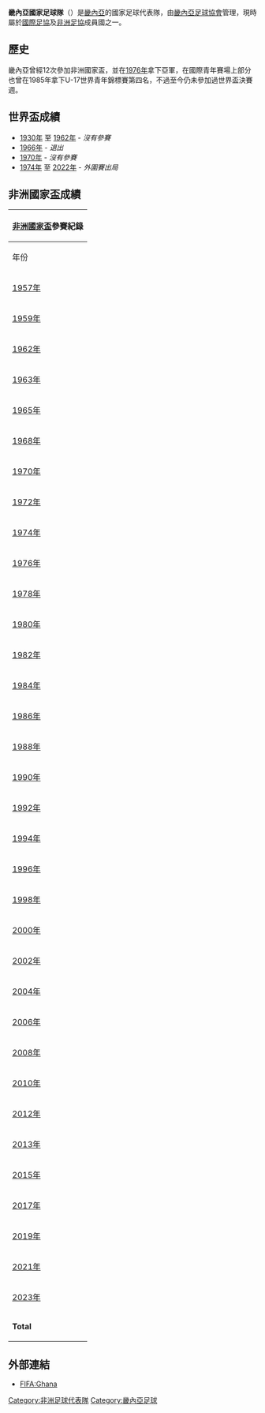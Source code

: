 {{noteTA|G1=足球
|T=zh-hans:几内亚国家足球队; zh-hk:畿內亞國家足球隊; zh-tw:幾內亞國家足球隊;
|1=zh-hans:几内亚; zh-hk:畿內亞; zh-tw:幾內亞;
}}


{{Infobox National football team 
|  Name               = 畿內亞
|  Badge              = Fed guinee.svg
|  Nickname           = ''Syli Nationale'' <br> (National Elephants)
|  Association        = [[畿內亞足球協會|畿內亞足球協會]] 
|  Confederation      = [[非洲足球協會|非洲足球協會]]
|  Sub-confederation  = [[西非洲足球聯會|西非洲足球聯會]] (West Africa)
|  Coach              = {{link-en|卡巴·迪亞瓦拉|Kaba Diawara}}
|  Captain            = [[纳比·凯塔|纳比·凯塔]]
|  Most caps          = {{link-en|巴斯卡·費因杜諾|Pascal Feindouno}}（85場） 
|  Top scorer         = {{link-en|伊卜拉希瑪·坎迪亞·迪亞洛|Ibrahima Kandia Diallo}}（33球）
|  Home Stadium       = {{link-en|9月28日體育場|Stade du 28 Septembre}}
|  FIFA Trigramme     = GUI 
| FIFA Rank          = {{FIFA World Rankings|GUI}}
| FIFA max           = 22
| FIFA max date      = 2006年8月、2007年1月
| FIFA min           = 123
| FIFA min date      = 2003年5月
| Elo Rank           = {{World Football Elo Ratings|Guinea}}
| Elo max            = 23
| Elo max date       = 1977年
| Elo min            = 125
| Elo min date       = 1996年6月
 
| pattern_sh1        = _gui19h
| pattern_la1        = _macron19r
| pattern_ra1        = _macron19r
| pattern_b1         = _gui19h
| pattern_so1        = _gui19h
| leftarm1           = FF0000
| body1              = FF0000
| rightarm1          = FF0000
| shorts1            = FFFF00
| socks1             = 008040
| pattern_sh2        = _gui19a
| pattern_la2        = _duchere1718h
| pattern_ra2        = _duchere1718h
| pattern_b2         = _macrondeneb19ya
| leftarm2           = ffff00
| body2              = FFFF00
| rightarm2          = ffff00
| shorts2            = FF0000
| socks2             = FFFF00

| First game         = {{fb|NGR}} 4–1 畿內亞 {{flagicon|GUI}} <br> (尼日利亞，[[拉哥斯|拉哥斯]]；1960年10月2日)
| Largest win        = {{flagicon|GUI}} 畿內亞 14–0 {{fb-rt|MTN}} <br> (畿內亞；1972年5月20日)
| Largest loss       = {{fb|TUN}} 5–0 畿內亞 {{flagicon|Guinea}} <br> (突尼西亞，[[突尼斯|突尼斯]]；1988年8月5日) <br> {{fb|CIV}} 5–0 畿內亞 {{flagicon|GUI}} <br> (畿內亞，[[塞康第─塔科拉迪|塞康第─塔科拉迪]]；2008年2月3日)
| World cup apps     = 
| World cup first    =  
| World cup best     = 
| Regional name      = [[非洲國家盃|非洲國家盃]] 
| Regional cup apps  = 13
| Regional cup first = [[1970年非洲國家盃|1970年]] 
| Regional cup best  = 亞軍，[[1976年非洲國家盃|1976年]]
}}
'''畿內亞國家足球隊'''（{{lang-fr|'''Équipe de Guinée de football'''}}）是[[畿內亞|畿內亞]]的國家足球代表隊，由[[畿內亞足球協會|畿內亞足球協會]]管理，現時屬於[[國際足協|國際足協]]及[[非洲足協|非洲足協]]成員國之一。

== 歷史 ==
畿內亞曾經12次參加非洲國家盃，並在[[1976年非洲國家盃|1976年]]拿下亞軍，在國際青年賽場上部分也曾在1985年拿下U-17世界青年錦標賽第四名，不過至今仍未參加過世界盃決賽週。

== 世界盃成績 ==
* [[1930年世界杯足球赛|1930年]] 至 [[1962年世界杯足球赛|1962年]] - ''沒有參賽''
* [[1966年世界杯足球赛|1966年]]  - ''退出''
* [[1970年世界杯足球赛|1970年]]  - ''沒有參賽''
* [[1974年世界杯足球赛|1974年]] 至 [[2022年世界杯足球赛|2022年]] - ''外圍賽出局''

== 非洲國家盃成績 ==
{| class="wikitable" style="text-align: center;"
!colspan=9|[[非洲國家盃|非洲國家盃]]參賽紀錄
|-
!年份
!最終成績
!總排名
!場數
!勝
!和*
!負
!入球
!失球
|-
|{{flagicon|Sudan|1956}} [[1957年非洲國家盃|1957年]]||colspan=8|''屬於[[法國国家足球队|法國]]的一部分''
|-
|{{flagicon|UAR}} [[1959年非洲國家盃|1959年]]||colspan=8 rowspan=2|''不屬於[[非洲足球協會|非洲足球協會]]的一部分''
|-
|{{flagicon|Ethiopia|1897}} [[1962年非洲國家盃|1962年]]
|-
|{{flagicon|Ghana}} [[1963年非洲國家盃|1963年]]||colspan=8|''喪失參賽資格''
|-
|{{flagicon|Tunisia}} [[1965年非洲國家盃|1965年]]||colspan=8 rowspan=2|''外圍賽出局''
|-
|{{flagicon|Ethiopia|1897}} [[1968年非洲國家盃|1968年]]
|-
|{{flagicon|Sudan|1956}} [[1970年非洲國家盃|1970年]]||小組賽||6||3||0||2||1||4||7
|-
|{{flagicon|Cameroon|1961}} [[1972年非洲國家盃|1972年]]||colspan=8|''外圍賽出局''
|-
|{{flagicon|Egypt|1972}} [[1974年非洲國家盃|1974年]]||小組賽||5||3||1||1||1||4||4
|- bgcolor="silver"
|{{flagicon|Ethiopia|1975}} [[1976年非洲國家盃|1976年]]||'''亞軍'''||'''2'''||'''6'''||'''3'''||'''3'''||'''0'''||'''11'''||'''7'''
|-
|{{flagicon|Ghana}} [[1978年非洲國家盃|1978年]]||colspan=8|''外圍賽出局''
|-
|{{flagicon|Nigeria}} [[1980年非洲國家盃|1980年]]||小組賽||7||3||0||1||2||3||5
|-
|{{flagicon|Libya|1977}} [[1982年非洲國家盃|1982年]]||colspan=8 rowspan=6|''外圍賽出局''
|-
|{{flagicon|Ivory Coast}} [[1984年非洲國家盃|1984年]]
|-
|{{flagicon|Egypt}} [[1986年非洲國家盃|1986年]]
|-
|{{flagicon|Morocco}} [[1988年非洲國家盃|1988年]]
|-
|{{flagicon|Algeria}} [[1990年非洲國家盃|1990年]]
|-
|{{flagicon|Senegal}} [[1992年非洲國家盃|1992年]]
|-
|{{flagicon|Tunisia}} [[1994年非洲國家盃|1994年]]||小組賽||11||2||0||0||2||1||3
|-
|{{flagicon|South Africa}} [[1996年非洲國家盃|1996年]]||colspan=8|''外圍賽出局''
|-
|{{flagicon|Burkina Faso}} [[1998年非洲國家盃|1998年]]||小組賽||9||3||1||1||1||3||3
|-
|{{flagicon|Ghana}} {{flagicon|Nigeria}} [[2000年非洲國家盃|2000年]]||colspan=8|''外圍賽出局''
|-
|{{flagicon|Mali}} [[2002年非洲國家盃|2002年]]||colspan=8|''喪失參賽資格''
|-
|{{flagicon|Tunisia}} [[2004年非洲國家盃|2004年]]||八強||7||4||1||2||1||5||5
|-
|{{flagicon|Egypt}} [[2006年非洲國家盃|2006年]]||八強||6||4||3||0||1||9||4
|-
|{{flagicon|Ghana}} [[2008年非洲國家盃|2008年]]||八強||8||4||1||1||2||5||10
|-
|{{flagicon|Angola}} [[2010年非洲國家盃|2010年]]||colspan=8|''外圍賽出局''
|-
|{{flagicon|Gabon}} {{flagicon|Equatorial Guinea}} [[2012年非洲國家盃|2012年]]||小組賽||9||3||1||1||1||7||3
|-
|{{flagicon|South Africa}} [[2013年非洲國家盃|2013年]]||colspan=8|''外圍賽出局''
|-
|{{flagicon|Equatorial Guinea}} [[2015年非洲國家盃|2015年]]||八強||8||4||0||3||1||3||6
|-
|{{flagicon|Gabon}} [[2017年非洲國家盃|2017年]]||colspan=8|''外圍賽出局''
|-
|{{flagicon|Egypt}} [[2019年非洲國家盃|2019年]]||十六強||16||4||1||1||2||4||6
|-
|{{flagicon|Cameroon}} [[2021年非洲國家盃|2021年]]||十六強||14||4||1||1||2||2||3
|-
|{{flagicon|Ivory Coast}} [[2023年非洲國家盃|2023年]]||colspan=8|''待定''
|-
!'''Total'''||'''1次亞軍'''||'''13/33'''||'''47'''||'''13'''||'''17'''||'''17'''||'''61'''||'''66'''
|}


==外部連結==
* [http://www.fifa.com/associations/association=gui/index.html FIFA:Ghana] {{Wayback|url=http://www.fifa.com/associations/association=gui/index.html |date=20120206070626 }}

{{CAF teams}}
{{國際足球}}

[[Category:非洲足球代表隊|Category:非洲足球代表隊]]
[[Category:畿內亞足球|Category:畿內亞足球]]